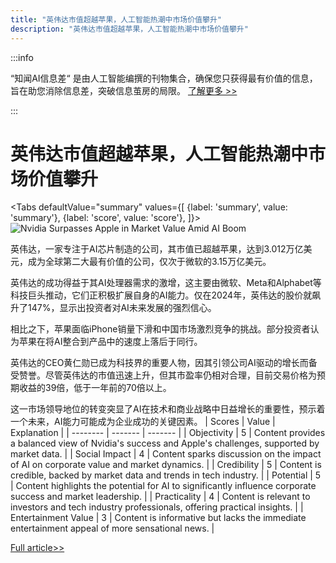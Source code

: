 ```yaml
---
title: "英伟达市值超越苹果，人工智能热潮中市场价值攀升"
description: "英伟达市值超越苹果，人工智能热潮中市场价值攀升"
---
```



:::info

“知闻AI信息差“ 是由人工智能编撰的刊物集合，确保您只获得最有价值的信息，旨在助您消除信息差，突破信息茧房的局限。  [了解更多 >>](/)

:::

# 英伟达市值超越苹果，人工智能热潮中市场价值攀升


<Tabs
	defaultValue="summary"
	values={[
	{label: 'summary', value: 'summary'},
	{label: 'score', value: 'score'},
]}>
<TabItem value="summary">
<img
  src="https://image.informedainews.com/2024/06/06/Te-wjk-1717675968-0.jpg"
  alt="Nvidia Surpasses Apple in Market Value Amid AI Boom"
/>



英伟达，一家专注于AI芯片制造的公司，其市值已超越苹果，达到3.012万亿美元，成为全球第二大最有价值的公司，仅次于微软的3.15万亿美元。

英伟达的成功得益于其AI处理器需求的激增，这主要由微软、Meta和Alphabet等科技巨头推动，它们正积极扩展自身的AI能力。仅在2024年，英伟达的股价就飙升了147%，显示出投资者对AI未来发展的强烈信心。

相比之下，苹果面临iPhone销量下滑和中国市场激烈竞争的挑战。部分投资者认为苹果在将AI整合到产品中的速度上落后于同行。

英伟达的CEO黄仁勋已成为科技界的重要人物，因其引领公司AI驱动的增长而备受赞誉。尽管英伟达的市值迅速上升，但其市盈率仍相对合理，目前交易价格为预期收益的39倍，低于一年前的70倍以上。

这一市场领导地位的转变突显了AI在技术和商业战略中日益增长的重要性，预示着一个未来，AI能力可能成为企业成功的关键因素。
</TabItem>
<TabItem value="score">
	| Scores     | Value   | Explanation |
	| -------- | ------- | ------- |
	| Objectivity  | 5    | Content provides a balanced view of Nvidia's success and Apple's challenges, supported by market data.    |
	| Social Impact | 4     | Content sparks discussion on the impact of AI on corporate value and market dynamics.    |
	| Credibility    | 5    | Content is credible, backed by market data and trends in tech industry.    |
	| Potential    | 5    | Content highlights the potential for AI to significantly influence corporate success and market leadership.    |
	| Practicality    | 4    | Content is relevant to investors and tech industry professionals, offering practical insights.    |
	| Entertainment Value    | 3    | Content is informative but lacks the immediate entertainment appeal of more sensational news.    |
</TabItem>
</Tabs>

[Full article>>](https://asia.nikkei.com/Business/Companies/Nvidia-overtakes-Apple-as-No.-2-most-valuable-company)
